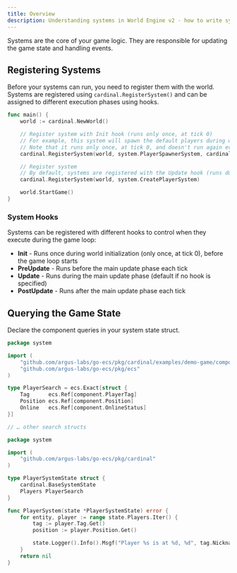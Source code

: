 ```yaml
---
title: Overview
description: Understanding systems in World Engine v2 - how to write systems
---
```


Systems are the core of your game logic. They are responsible for updating the game state and handling events.

## Registering Systems

Before your systems can run, you need to register them with the world. Systems are registered using `cardinal.RegisterSystem()`
and can be assigned to different execution phases using hooks.

```go
func main() {
    world := cardinal.NewWorld()

    // Register system with Init hook (runs only once, at tick 0)
    // For example, this system will spawn the default players during world initialization
    // Note that it runs only once, at tick 0, and doesn't run again even during restarts.
    cardinal.RegisterSystem(world, system.PlayerSpawnerSystem, cardinal.WithHook(cardinal.Init))

    // Register system
    // By default, systems are registered with the Update hook (runs during the main update phase)
    cardinal.RegisterSystem(world, system.CreatePlayerSystem)

    world.StartGame()
}
```

### System Hooks

Systems can be registered with different hooks to control when they execute during the game loop:

- **Init** - Runs once during world initialization (only once, at tick 0), before the game loop starts
- **PreUpdate** - Runs before the main update phase each tick
- **Update** - Runs during the main update phase (default if no hook is specified)
- **PostUpdate** - Runs after the main update phase each tick

## Querying the Game State

Declare the component queries in your system state struct.

```go system/shared.go highlight={8-12}
package system

import (
	"github.com/argus-labs/go-ecs/pkg/cardinal/examples/demo-game/component"
	"github.com/argus-labs/go-ecs/pkg/ecs"
)

type PlayerSearch = ecs.Exact[struct {
	Tag      ecs.Ref[component.PlayerTag]
	Position ecs.Ref[component.Position]
	Online   ecs.Ref[component.OnlineStatus]
}]

// … other search structs
```

```go system/example_player_system.go highlight={9,13}
package system

import (
	"github.com/argus-labs/go-ecs/pkg/cardinal"
)

type PlayerSystemState struct {
	cardinal.BaseSystemState
	Players PlayerSearch
}

func PlayerSystem(state *PlayerSystemState) error {
	for entity, player := range state.Players.Iter() {
		tag := player.Tag.Get()
		position := player.Position.Get()

		state.Logger().Info().Msgf("Player %s is at %d, %d", tag.Nickname, position.X, position.Y)
	}
	return nil
}
```

